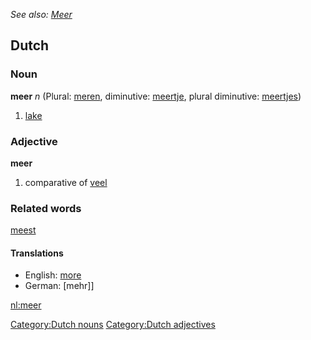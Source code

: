 ''See also: [[Meer]]''
==Dutch==
=== Noun ===
'''meer''' ''n'' (Plural: [[meren]], diminutive: [[meertje]], plural diminutive: [[meertjes]])

# [[lake]]

=== Adjective ===
'''meer'''

#comparative of [[veel]]

=== Related words ===
[[meest]]

==== Translations ====
*English: [[more]]
*German: [mehr]]

[[Category:Dutch nouns]]
[[Category:Dutch adjectives]]

[[nl:meer]]